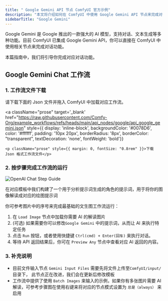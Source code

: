 ```yaml
---
title: " Google Gemini API 节点 ComfyUI 官方示例"
description: "本文将介绍如何在 ComfyUI 中使用 Google Gemini API 节点来完成对话功能"
sidebarTitle: "Google Gemini"
---
```



Google Gemini 是 Google 推出的一款强大的 AI 模型，支持对话、文本生成等多种功能。目前 ComfyUI 已集成 Google Gemini API，你可以直接在 ComfyUI 中使用相关节点来完成对话功能。

本篇指南中，我们将引导你完成对应对话功能。

<ReqHint/>

## Google Gemini Chat 工作流

### 1. 工作流文件下载

请下载下面的 Json 文件并拖入 ComfyUI 中加载对应工作流。

<a className="prose"
target='_blank'
href="https://raw.githubusercontent.com/Comfy-Org/example_workflows/refs/heads/main/api_nodes/google/api_google_gemini.json"
style={{ display: 'inline-block', backgroundColor: '#0078D6', color: '#ffffff', padding: '10px 20px', borderRadius: '8px', borderColor: "transparent", textDecoration: 'none', fontWeight: 'bold'}}
>
    <p className="prose" style={{ margin: 0, fontSize: "0.8rem" }}>下载 Json 格式工作流文件</p>
</a>

### 2. 按步骤完成工作流的运行

![OpenAI Chat Step Guide](/images/tutorial/api_nodes/google/tripo_image_to_model_step_guide.jpg)

<Note>
在对应模板中我们构建了一个用于分析提示词生成的角色的提示词，用于将你的图像解读成对应的绘图提示词
</Note>

你可参考图片中的序号来完成最基础的文生图工作流运行：  
1. 在 `Load Image` 节点中加载你需要 AI 的解读图片
2. (可选) 如果需要你可以修改`Google Gemini` 中的提示词，从而让 AI 来执行特定任务
3. 点击 `Run` 按钮，或者使用快捷键 `Ctrl(cmd) + Enter(回车)` 来执行对话。
4. 等待 API 返回结果后，你可在 `Preview Any` 节点中查看对应 AI 返回的内容。

### 3. 补充说明

- 目前文件输入节点 `Gemini Input Files` 需要先将文件上传至`ComfyUI/input/` 目录下， 此节点正在改进，我们会在更新后修改模板
- 工作流中提供了使用 `Batch Images` 来输入的示例，如果你有多张图片需要 AI 解读，可参考步骤图在使用右键来将对应的节点模式设置为 `总是（always）` 来启用
